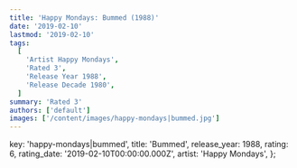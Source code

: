 ```yaml
---
title: 'Happy Mondays: Bummed (1988)'
date: '2019-02-10'
lastmod: '2019-02-10'
tags:
  [
    'Artist Happy Mondays',
    'Rated 3',
    'Release Year 1988',
    'Release Decade 1980',
  ]
summary: 'Rated 3'
authors: ['default']
images: ['/content/images/happy-mondays|bummed.jpg']
---
```


  key: 'happy-mondays|bummed',
  title: 'Bummed',
  release_year: 1988,
  rating: 6,
  rating_date: '2019-02-10T00:00:00.000Z',
  artist: 'Happy Mondays',
};

<MusicRating data={data} />
